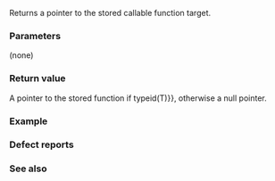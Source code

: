 {{cpp/utility/functional/function/title | target}}
{{cpp/utility/functional/function/navbar}}
{{dcl begin}}
{{dcl | num=1 | since=c++11 |
template&lt; class T &gt; 
T* target() noexcept; 
}}
{{dcl | num=2 | since=c++11 |
template&lt; class T &gt; 
const T* target() const noexcept;
}}
{{dcl end}}

Returns a pointer to the stored callable function target.

===Parameters===
(none)

===Return value===
A pointer to the stored function if {{c|target_type() {{==}} typeid(T)}}, otherwise a null pointer.

===Example===
{{example
 | code=
#include &lt;functional&gt;
#include &lt;iostream&gt;

int f(int, int) { return 1; }
int g(int, int) { return 2; }
void test(std::function&lt;int(int, int)&gt; const&amp; arg)
{
    std::cout &lt;&lt; "test function: ";
    if (arg.target&lt;std::plus&lt;int&gt;&gt;())
        std::cout &lt;&lt; "it is plus\n";
    if (arg.target&lt;std::minus&lt;int&gt;&gt;())
        std::cout &lt;&lt; "it is minus\n";

    int (*const* ptr)(int, int) = arg.target&lt;int(*)(int, int)&gt;();
    if (ptr &amp;&amp; *ptr == f)
        std::cout &lt;&lt; "it is the function f\n";
    if (ptr &amp;&amp; *ptr == g)
        std::cout &lt;&lt; "it is the function g\n";
}

int main()
{
    test(std::function&lt;int(int, int)&gt;(std::plus&lt;int&gt;()));
    test(std::function&lt;int(int, int)&gt;(std::minus&lt;int&gt;()));
    test(std::function&lt;int(int, int)&gt;(f));
    test(std::function&lt;int(int, int)&gt;(g));
}
 | output=
test function: it is plus
test function: it is minus
test function: it is the function f
test function: it is the function g
}}

===Defect reports===
{{dr list begin}}
{{dr list item|wg=lwg|dr=2591|std=C++11|before=the behavior is undefined if {{tt|T}} is not {{named req|Callable}}|after=behavior is defined (always returns {{tt|nullptr}})}}
{{dr list end}}

===See also===
{{dsc begin}}
{{dsc inc | cpp/utility/functional/function/dsc target_type}}
{{dsc end}}

{{langlinks|de|es|fr|it|ja|pt|ru|zh}}